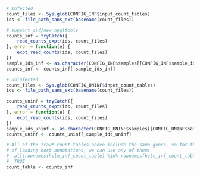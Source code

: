 ```r
# Infected
count_files <- Sys.glob(CONFIG_INF$input_count_tables)
ids <- file_path_sans_ext(basename(count_files))

# support old/new hpgltools
counts_inf = tryCatch({
    read_counts_expt(ids, count_files)
}, error = function(e) {
    expt_read_counts(ids, count_files)
})
sample_ids_inf <- as.character(CONFIG_INF$samples[[CONFIG_INF$sample_id]])
counts_inf <- counts_inf[,sample_ids_inf]

# Uninfected
count_files <- Sys.glob(CONFIG_UNINF$input_count_tables)
ids <- file_path_sans_ext(basename(count_files))

counts_uninf = tryCatch({
    read_counts_expt(ids, count_files)
}, error = function(e) {
    expt_read_counts(ids, count_files)
})
sample_ids_uninf <- as.character(CONFIG_UNINF$samples[[CONFIG_UNINF$sample_id]])
counts_uninf <- counts_uninf[,sample_ids_uninf]

# All of the *raw* count tables above include the same genes, so for the purpose 
# of loading host annotations, we can use any of them:
#  all(rownames(hslm_inf_count_table) %in% rownames(hstc_inf_count_table))
#  TRUE
count_table <- counts_inf
```
